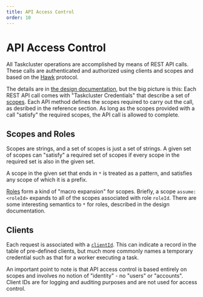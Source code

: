 ```yaml
---
title: API Access Control
order: 10
---
```


# API Access Control

All Taskcluster operations are accomplished by means of REST API calls.
These calls are authenticated and authorized using clients and scopes and based on the [Hawk](https://www.npmjs.com/package/@hapi/hawk) protocol.

The details are in [the design documentation](/docs/manual/design/apis/hawk), but the big picture is this:
Each REST API call comes with "Taskcluster Credentials" that describe a set of [scopes](/docs/manual/design/apis/hawk/scopes).
Each API method defines the scopes required to carry out the call, as desribed in the reference section.
As long as the scopes provided with a call "satisfy" the required scopes, the API call is allowed to complete.

## Scopes and Roles

Scopes are strings, and a set of scopes is just a set of strings.
A given set of scopes can "satisfy" a required set of scopes if every scope in the required set is also in the given set.

A scope in the given set that ends in `*` is treated as a pattern, and satisfies any scope of which it is a prefix.

[Roles](/docs/manual/design/apis/hawk/roles) form a kind of "macro expansion" for scopes.
Briefly, a scope `assume:<roleId>` expands to all of the scopes associated with role `roleId`.
There are some interesting semantics to `*` for roles, described in the design documentation.

## Clients

Each request is associated with a [`clientId`](/docs/manual/design/apis/hawk/clients).
This can indicate a record in the table of pre-defined clients, but much more commonly names a temporary credential such as that for a worker executing a task.

<Warning>
An important point to note is that API access control is based entirely on scopes and involves no notion of "identity" - no "users" or "accounts".
Client IDs are for logging and auditing purposes and are not used for access control.
</Warning>
